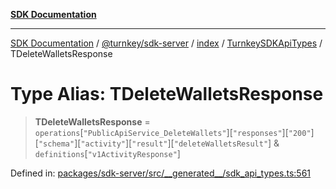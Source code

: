 [**SDK Documentation**](../../../../../../README.mdx)

***

[SDK Documentation](../../../../../../packages.mdx) / [@turnkey/sdk-server](../../../../README.mdx) / [index](../../../README.mdx) / [TurnkeySDKApiTypes](../README.mdx) / TDeleteWalletsResponse

# Type Alias: TDeleteWalletsResponse

> **TDeleteWalletsResponse** = `operations`\[`"PublicApiService_DeleteWallets"`\]\[`"responses"`\]\[`"200"`\]\[`"schema"`\]\[`"activity"`\]\[`"result"`\]\[`"deleteWalletsResult"`\] & `definitions`\[`"v1ActivityResponse"`\]

Defined in: [packages/sdk-server/src/\_\_generated\_\_/sdk\_api\_types.ts:561](https://github.com/tkhq/sdk/blob/3a88af7d1d927c6022706911d6af0f92f1440e00/packages/sdk-server/src/__generated__/sdk_api_types.ts#L561)
